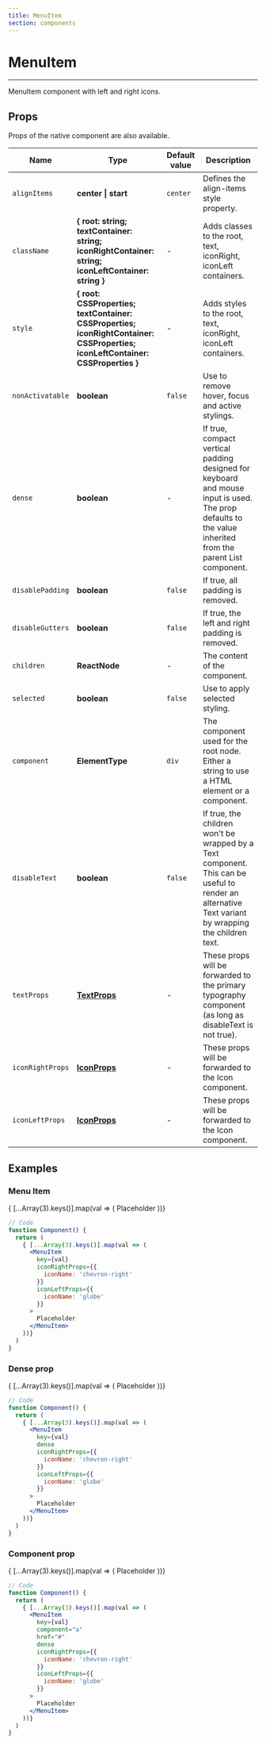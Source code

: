 ```yaml
---
title: MenuItem
section: components
---
```


# MenuItem

---

MenuItem component with left and right icons.

## Props

Props of the native component are also available.

| Name             | Type                                                                                                                           | Default value  | Description                                                                                                                                               |
| ---------------- | ------------------------------------------------------------------------------------------------------------------------------ | -------------- | --------------------------------------------------------------------------------------------------------------------------------------------------------- |
| `alignItems`     | **center \| start**                                                                                                            | `center`       | Defines the align-items style property.                                                                                                                   |
| `className`      | **{ root: string; textContainer: string; iconRightContainer: string; iconLeftContainer: string }**                             | -              | Adds classes to the root, text, iconRight, iconLeft containers.                                                                                           |
| `style`          | **{ root: CSSProperties; textContainer: CSSProperties; iconRightContainer: CSSProperties; iconLeftContainer: CSSProperties }** | -              | Adds styles to the root, text, iconRight, iconLeft containers.                                                                                            |
| `nonActivatable` | **boolean**                                                                                                                    | `false`        | Use to remove hover, focus and active stylings.                                                                                                           |
| `dense`          | **boolean**                                                                                                                    | -              | If true, compact vertical padding designed for keyboard and mouse input is used. The prop defaults to the value inherited from the parent List component. |
| `disablePadding` | **boolean**                                                                                                                    | `false`        | If true, all padding is removed.                                                                                                                          |
| `disableGutters` | **boolean**                                                                                                                    | `false`        | If true, the left and right padding is removed.                                                                                                           |
| `children`       | **ReactNode**                                                                                                                  | -              | The content of the component.                                                                                                                             |
| `selected`       | **boolean**                                                                                                                    | `false`        | Use to apply selected styling.                                                                                                                            |
| `component`      | **ElementType**                                                                                                                | `div`          | The component used for the root node. Either a string to use a HTML element or a component.                                                               |
| `disableText`    | **boolean**                                                                                                                    | `false`        | If true, the children won't be wrapped by a Text component. This can be useful to render an alternative Text variant by wrapping the children text.       |
| `textProps`      | **[TextProps](/Text#Props)**                                                                                                   | -              | These props will be forwarded to the primary typography component (as long as disableText is not true).                                                   |
| `iconRightProps` | **[IconProps](/Icon#Props)**                                                                                                   | -              | These props will be forwarded to the Icon component.                                                                                                      |
| `iconLeftProps`  | **[IconProps](/Icon#Props)**                                                                                                   | -              | These props will be forwarded to the Icon component.                                                                                                      |



## Examples

### Menu Item

<Demo title="Menu item" background={colors.white}>
  { [...Array(3).keys()].map(val => (
    <MenuItem 
      key={val}
      iconRightProps={{
        iconName: 'chevron-right'
      }}
      iconLeftProps={{
        iconName: 'globe'
      }}
    >
      Placeholder
    </MenuItem>
  ))}
</Demo>

```jsx
// Code
function Component() {
  return (
    { [...Array(3).keys()].map(val => (
      <MenuItem 
        key={val}
        iconRightProps={{
          iconName: 'chevron-right'
        }}
        iconLeftProps={{
          iconName: 'globe'
        }}
      >
        Placeholder
      </MenuItem>
    ))}
  )
}
```
### Dense prop

<Demo title="Dense prop" background={colors.white}>
{ [...Array(3).keys()].map(val => (
    <MenuItem 
      key={val}
      dense
      iconRightProps={{
          iconName: 'chevron-right'
      }}
      iconLeftProps={{
          iconName: 'globe'
      }}
    >
    Placeholder
    </MenuItem>
))}
</Demo>

```jsx
// Code
function Component() {
  return (
    { [...Array(3).keys()].map(val => (
      <MenuItem 
        key={val}
        dense
        iconRightProps={{
          iconName: 'chevron-right'
        }}
        iconLeftProps={{
          iconName: 'globe'
        }}
      >
        Placeholder
      </MenuItem>
    ))}
  )
}
```

### Component prop

<Demo title="Component prop" background={colors.white}>
{ [...Array(3).keys()].map(val => (
    <MenuItem 
      key={val}
      component="a"
      href="#"
      dense
      iconRightProps={{
          iconName: 'chevron-right'
      }}
      iconLeftProps={{
          iconName: 'globe'
      }}
    >
    Placeholder
    </MenuItem>
))}
</Demo>

```jsx
// Code
function Component() {
  return (
    { [...Array(3).keys()].map(val => (
      <MenuItem 
        key={val}
        component="a"
        href="#"
        dense
        iconRightProps={{
          iconName: 'chevron-right'
        }}
        iconLeftProps={{
          iconName: 'globe'
        }}
      >
        Placeholder
      </MenuItem>
    ))}
  )
}
```